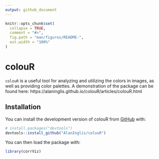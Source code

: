 ```yaml
---
output: github_document
---
```


<!-- README.md is generated from README.Rmd. Please edit that file -->

```r
knitr::opts_chunk$set(
  collapse = TRUE,
  comment = "#>",
  fig.path = "man/figures/README-",
  out.width = "100%"
)
```

# colouR

<!-- badges: start -->
<!-- badges: end -->

`colouR` is a useful tool for analyzing and utilizing the colors in images, as well as providing color palettes. A demonstration of the package can be found here: https://alaninglis.github.io/colouR/articles/colouR.html

## Installation

You can install the development version of colouR from [GitHub](https://github.com/) with:

``` r
# install.packages("devtools")
devtools::install_github("AlanInglis/colouR")
```


You can then load the package with:
```r 
library(corrViz)
```
